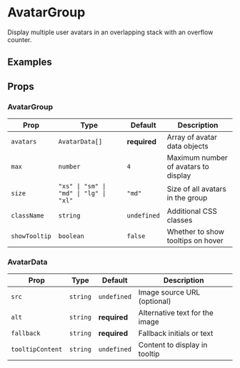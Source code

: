 
# AvatarGroup

Display multiple user avatars in an overlapping stack with an overflow counter.

<InstallTabs components="AvatarGroup" />

## Examples

<DefaultAvatarGroupExample />

## Props

### AvatarGroup

| Prop          | Type                                   | Default      | Description                          |
| ------------- | -------------------------------------- | ------------ | ------------------------------------ |
| `avatars`     | `AvatarData[]`                         | **required** | Array of avatar data objects         |
| `max`         | `number`                               | `4`          | Maximum number of avatars to display |
| `size`        | `"xs" \| "sm" \| "md" \| "lg" \| "xl"` | `"md"`       | Size of all avatars in the group     |
| `className`   | `string`                               | `undefined`  | Additional CSS classes               |
| `showTooltip` | `boolean`                              | `false`      | Whether to show tooltips on hover    |

### AvatarData

| Prop             | Type     | Default      | Description                    |
| ---------------- | -------- | ------------ | ------------------------------ |
| `src`            | `string` | `undefined`  | Image source URL (optional)    |
| `alt`            | `string` | **required** | Alternative text for the image |
| `fallback`       | `string` | **required** | Fallback initials or text      |
| `tooltipContent` | `string` | `undefined`  | Content to display in tooltip  |
